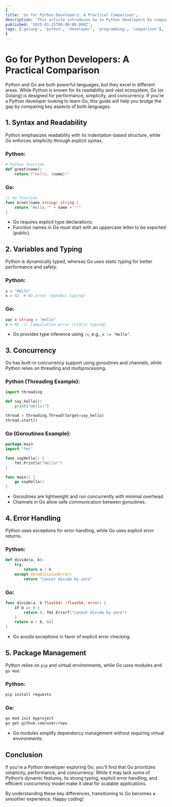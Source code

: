 ```yaml
---
{
title: 'Go for Python Developers: A Practical Comparison',
description: 'This article introduces Go to Python developers by comparing key language features, syntax, and best practices.',
published: '2025-01-25T00:00:00.000Z',
tags: ['golang', 'python', 'developer', 'programming', 'comparison'],
}
---
```


# Go for Python Developers: A Practical Comparison
Python and Go are both powerful languages, but they excel in different areas. While Python is known for its readability and vast ecosystem, Go (or Golang) is designed for performance, simplicity, and concurrency. If you're a Python developer looking to learn Go, this guide will help you bridge the gap by comparing key aspects of both languages.

## 1. **Syntax and Readability**
Python emphasizes readability with its indentation-based structure, while Go enforces simplicity through explicit syntax.

### Python:
```python
# Python function
def greet(name):
    return f"Hello, {name}!"
```

### Go:
```go
// Go function
func Greet(name string) string {
    return "Hello, " + name + "!"
}
```

- Go requires explicit type declarations.
- Function names in Go must start with an uppercase letter to be exported (public).

## 2. **Variables and Typing**
Python is dynamically typed, whereas Go uses static typing for better performance and safety.

### Python:
```python
x = "Hello"
x = 42  # No error (dynamic typing)
```

### Go:
```go
var x string = "Hello"
x = 42  // Compilation error (static typing)
```

- Go provides type inference using `:=`, e.g., `x := "Hello"`.

## 3. **Concurrency**
Go has built-in concurrency support using goroutines and channels, while Python relies on threading and multiprocessing.

### Python (Threading Example):
```python
import threading

def say_hello():
    print("Hello!")

thread = threading.Thread(target=say_hello)
thread.start()
```

### Go (Goroutines Example):
```go
package main
import "fmt"

func sayHello() {
    fmt.Println("Hello!")
}

func main() {
    go sayHello()
}
```

- Goroutines are lightweight and run concurrently with minimal overhead.
- Channels in Go allow safe communication between goroutines.

## 4. **Error Handling**
Python uses exceptions for error handling, while Go uses explicit error returns.

### Python:
```python
def divide(a, b):
    try:
        return a / b
    except ZeroDivisionError:
        return "Cannot divide by zero"
```

### Go:
```go
func divide(a, b float64) (float64, error) {
    if b == 0 {
        return 0, fmt.Errorf("cannot divide by zero")
    }
    return a / b, nil
}
```

- Go avoids exceptions in favor of explicit error checking.

## 5. **Package Management**
Python relies on `pip` and virtual environments, while Go uses modules and `go mod`.

### Python:
```sh
pip install requests
```

### Go:
```sh
go mod init myproject
go get github.com/user/repo
```

- Go modules simplify dependency management without requiring virtual environments.

## Conclusion
If you're a Python developer exploring Go, you'll find that Go prioritizes simplicity, performance, and concurrency. While it may lack some of Python’s dynamic features, its strong typing, explicit error handling, and efficient concurrency model make it ideal for scalable applications.

By understanding these key differences, transitioning to Go becomes a smoother experience. Happy coding!

